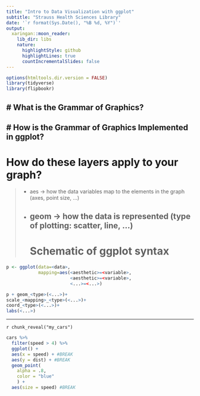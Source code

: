 ```yaml
---
title: "Intro to Data Visualization with ggplot"
subtitle: "Strauss Health Sciences Library"
date: '`r format(Sys.Date(), "%B %d, %Y")`'
output:
  xaringan::moon_reader:
    lib_dir: libs
    nature:
      highlightStyle: github
      highlightLines: true
      countIncrementalSlides: false
---
```


```r
options(htmltools.dir.version = FALSE)
library(tidyverse)
library(flipbookr)
```

# What is the Grammar of Graphics?
---
# How is the Grammar of Graphics Implemented in ggplot?
---
# How do these layers apply to your graph?

>-  aes -> how the data variables map to the elements in the graph (axes, point size, ...)
>- geom -> how the data is represented (type of plotting: scatter, line, ...)
---
# Schematic of ggplot syntax
```r
p <- ggplot(data=<data>,
            mapping=aes(<aesthetic>=<variable>,
                        <aesthetic>=<variable>,
                        <...>=<...>)

p + geom_<type>(<...>)+
scale_<mapping>_<type>(<...>)+
coord_<type>(<...>)+
labs(<...>)
```

---
`r chunk_reveal("my_cars")`

```r
cars %>%
  filter(speed > 4) %>%
  ggplot() +
  aes(x = speed) + #BREAK
  aes(y = dist) + #BREAK
  geom_point(
    alpha = .8, 
    color = "blue" 
    ) + 
  aes(size = speed) #BREAK
```